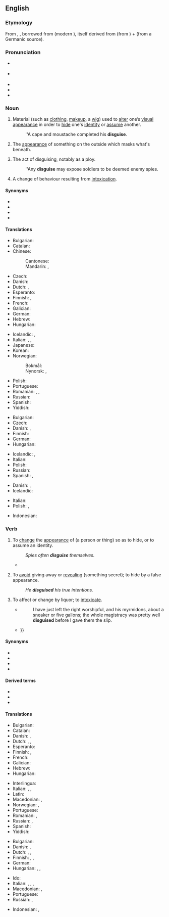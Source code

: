 ==English==

===Etymology===
From {{inh|en|enm|disgisen}}, {{m|enm|disguisen}}, borrowed from {{der|en|fro|desguiser}} (modern {{cog|fr|déguiser}}), itself derived from {{m|fro|des-||dis-}} (from {{der|en|la|dis-}}) + {{m|fro|guise||guise}} (from a Germanic source).

===Pronunciation===
* {{a|RP}} {{IPA|en|/dɪsˈɡaɪz/|/dɪzˈɡaɪz/}}
* {{a|GA}} {{IPA|en|/dɪsˈɡaɪz/|/dɪˈskaɪz/}}
* {{audio|en|En-us-disguise.ogg|Audio (US)}}
* {{hyphenation|en|dis|guise}}
* {{rhymes|en|aɪz}}

===Noun===
{{en-noun|~}}

# Material (such as [[clothing]], [[makeup]], a [[wig]]) used to [[alter]] one’s [[visual]] [[appearance]] in order to [[hide]] one's [[identity]] or [[assume]] another.
#: ''A cape and moustache completed his '''disguise'''.
# {{lb|en|figuratively}} The [[appearance]] of something on the outside which masks what's beneath.
# The act of disguising, notably as a ploy.
#: ''Any '''disguise''' may expose soldiers to be deemed enemy spies.
# {{lb|en|archaic}} A change of behaviour resulting from [[intoxication]].

====Synonyms====
* {{l|en|camouflage}}
* {{l|en|guise}}
* {{l|en|mask}}
* {{l|en|pretense}}

====Translations====
{{trans-top|attire to hide/assume an identity}}
* Bulgarian: {{t|bg|дегизиране|n}}
* Catalan: {{t+|ca|disfressa|f}}
* Chinese:
*: Cantonese: {{t|yue|偽裝|tr=jōngngai|sc=Hant}}
*: Mandarin: {{t+|cmn|偽裝|sc=Hani}}, {{t+|cmn|伪装|tr=wěichěng|sc=Hani}}
* Czech: {{t|cs|převlek|m}}
* Danish: {{t|da|forklædning|c}}
* Dutch: {{t+|nl|vermomming|f}}, {{t+|nl|mom|n}}
* Esperanto: {{t|eo|alivesto}}
* Finnish: {{t|fi|valeasu}}, {{t|fi|valepuku}}
* French: {{t+|fr|déguisement|m}}
* Galician: {{t|gl|disfrace|m}}
* German: {{t+|de|Verkleidung|f}}
* Hebrew: {{t+|he|תחפושת|f|tr=taẖpóset|alt=תַּחְפֹּשֶׂת}}
* Hungarian: {{t+|hu|álruha}}
{{trans-mid}}
* Icelandic: {{t+|is|dulargervi|n}}, {{t+|is|dulbúningur|m}}
* Italian: {{t|it|camuffamento|m}}, {{t|it|travestimento|m}}, {{t+|it|mascheramento|m}}
* Japanese: {{t|ja|変装|tr=[[へんそう]], hensō}}
* Korean: {{t+|ko|변장}}
* Norwegian:
*: Bokmål: {{t+|nb|forkledning|m|f}}
*: Nynorsk: {{t|nn|forkledning|f|m}}, {{t|nn|forklednad|m}}
* Polish: {{t+|pl|kamuflaż}}
* Portuguese: {{t+|pt|disfarce|m}}
* Romanian: {{t+|ro|deghizare|f}}, {{t+|ro|mascare|f}}, {{t+|ro|acoperire|f}}
* Russian: {{t+|ru|маскиро́вка|f}}
* Spanish: {{t+|es|disfraz|m}}
* Yiddish: {{t|yi|פֿאַרשטעלונג|f}}
{{trans-bottom}}

{{trans-top|that which masks what's beneath}}
* Bulgarian: {{t|bg|маскиране|n|sc=Cyrl}}
* Czech: {{t|cs|převlek|m}}
* Danish: {{t|da|camouflage|c}}, {{t|da|maskering|c}}
* Finnish: {{t|fi|naamiointi}}
* German: {{t+|de|Tarnung|f}}
* Hungarian: {{t+|hu|álca}}
{{trans-mid}}
* Icelandic: {{t+|is|dulargervi|n}}, {{t+|is|dulbúningur|m}}
* Italian: {{t|it|camuffamento|m}}
* Polish: {{t+|pl|kamuflaż|m}}
* Russian: {{t+|ru|маскиро́вка|f}}
* Spanish: {{t+|es|pantalla|f}}, {{t+|es|tapadera|f}}
{{trans-bottom}}

{{trans-top|act of disguising}}
* Danish: {{t|da|forklædning|c}}, {{t|da|camouflage|c}}
* Icelandic: {{t+|is|dulbúningur|m}}
{{trans-mid}}
* Italian: {{t|it|travestimento|m}}
* Polish: {{t+|pl|kamuflaż}}, {{t+|pl|kamuflowanie|m}}
{{trans-bottom}}

{{checktrans-top}}
* Indonesian: {{t+check|id|samaran}}
{{trans-mid}}
{{trans-bottom}}

===Verb===
{{en-verb|disguis}}

# {{lb|en|transitive}} To [[change]] the [[appearance]] of (a person or thing) so as to hide, or to assume an identity.
#: ''Spies often '''disguise''' themselves.''
#* {{RQ:Macaulay Bunyan|Bunyan was forced to '''disguise''' himself as a wagoner.}}
# {{lb|en|transitive}} To [[avoid]] giving away or [[reveal]]ing (something secret); to hide by a false appearance.
#: ''He '''disguised''' his true intentions.''
# {{lb|en|archaic}} To affect or change by liquor; to [[intoxicate]].
#* {{rfdatek|en|Spectator}}
#*: I have just left the right worshipful, and his myrmidons, about a sneaker or five gallons; the whole magistracy was pretty well '''disguised''' before I gave them the slip.
#* {{quote-book|en|year=1863|author=Sheridan Le Fanu|title={{w|The House by the Churchyard}}|passage=But my lord was angry, and being '''disguised''' with liquor too, he would not let him go till they played more; and play they did, and the luck still went the same way; {{...}}}}

====Synonyms====
* {{l|en|camouflage}}
* {{l|en|cloak}}
* {{l|en|mask}}
* {{l|en|hide}}

====Derived terms====
* {{l|en|disguisedly}}
* {{l|en|disguisement}}
* {{l|en|disguiser}}

====Translations====
{{trans-top|to change the appearance}}
* Bulgarian: {{t+|bg|маскирам}}
* Catalan: {{t+|ca|disfressar}}
* Danish: {{t+|da|forklæde}}, {{t|da|maskere}}
* Dutch: {{t+|nl|vermommen}}, {{t+|nl|vermommen|alt=zich vermommen}}, {{t+|nl|verhullen}}
* Esperanto: {{t|eo|alivesti}}
* Finnish: {{t|fi|naamioida}}, {{t+|fi|naamioitua}}
* French: {{t+|fr|déguiser}}
* Galician: {{t|gl|disfrazar}}
* Hebrew: {{t|he|הסווה|tr=hisvá}}
* Hungarian: {{t+|hu|álcáz}}
{{trans-mid}}
* Interlingua: {{t|ia|disguisar}}
* Italian: {{t+|it|camuffarsi}}, {{t|it|travestirsi}}, {{t|it|mascherarsi}}
* Latin: {{t|la|dissimulō}}
* Macedonian: {{t|mk|преправа}}, {{t|mk|престорува}}
* Norwegian: {{t+|nb|forkle}}, {{t|nb|maskere}}
* Portuguese: {{t+|pt|disfarçar}}
* Romanian: {{t+|ro|deghiza}}, {{t+|ro|masca}}
* Russian: {{t+|ru|маскирова́ться|impf}}, {{t+|ru|замаскирова́ться|pf}}
* Spanish: {{t+|es|disfrazar}}
* Yiddish: {{t|yi|פֿאַרשטעלן}}
{{trans-bottom}}

{{trans-top|to prevent revealing something secret}}
* Bulgarian: {{t+|bg|прикривам}}
* Danish: {{t|da|camouflere}}, {{t|da|tilsløre}}
* Dutch: {{t+|nl|verbergen}}, {{t+|nl|verhullen}}, {{t+|nl|maskeren}}
* Finnish: {{t|fi|naamioida}}, {{t+|fi|salata}}, {{t+|fi|peittää}}
* German: {{t+|de|verstellen}}
* Hungarian: {{t+|hu|leplez}}, {{t|hu|elleplez}}, {{t+|hu|palástol}}
{{trans-mid}}
* Ido: {{t+|io|velizar}}
* Italian: {{t+|it|camuffare}}, {{t+|it|nascondere}}, {{t+|it|mascherare}}, {{t+|it|inorpellare}}
* Macedonian: {{t|mk|прикрива}}, {{t|mk|затскрива}}
* Portuguese: {{t+|pt|esconder}}
* Russian: {{t+|ru|скрыва́ть|impf}}, {{t+|ru|скрыть|pf}}
{{trans-bottom}}

{{checktrans-top}}
* Indonesian: {{t+check|id|menyamar}}, {{t+check|id|menyamarkan}}
{{trans-mid}}
{{trans-bottom}}